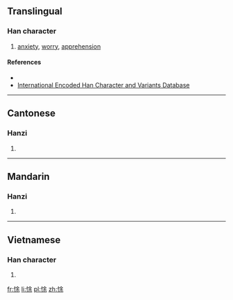 ==Translingual==

===Han character===
{{Han char|rn=61|rad=心|as=07|sn=10|four=98094|canj=POMD|ids=⿰忄余}}

# [[anxiety]], [[worry]], [[apprehension]]

====References====
* {{Han ref|kx=0386.300|dkj=10633|dj=0719.030|hdz=42306.030|uh=6087|ud=24711|bh=D1AC|bd=53676}}
*[http://chardb.iis.sinica.edu.tw/char/11424 International Encoded Han Character and Variants Database]

----

==Cantonese==

===Hanzi===
{{yue-hanzi|jyut=[[tou4]]|y=tou4}}

# {{defn|lang=yue|sort=心07}}

----

==Mandarin==

===Hanzi===
{{cmn-hanzi|pin=[[tú]] ([[tu2]]), [[yú]] ([[yu2]])|wg=t'u<sup>2</sup>, yü<sup>2</sup>}}

# {{defn|lang=cmn|sort=心07}}

----

==Vietnamese==

===Han character===
{{vi-readings|rs=心07| hanviet = dơ}}

# {{defn|lang=vi|sort=心07}}

[[fr:悇]]
[[li:悇]]
[[pl:悇]]
[[zh:悇]]